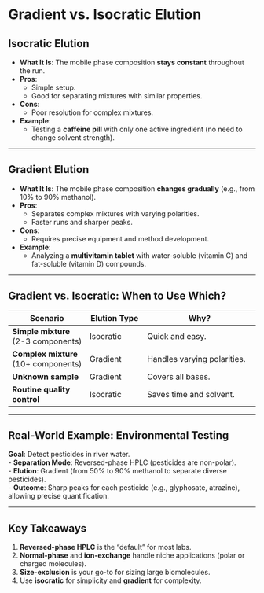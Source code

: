 # Gradient vs. Isocratic Elution



## **Isocratic Elution**  
- **What It Is**: The mobile phase composition **stays constant** throughout the run.  
- **Pros**:  
  - Simple setup.  
  - Good for separating mixtures with similar properties.  
- **Cons**:  
  - Poor resolution for complex mixtures.  
- **Example**:  
  - Testing a **caffeine pill** with only one active ingredient (no need to change solvent strength).  

---

## **Gradient Elution**  
- **What It Is**: The mobile phase composition **changes gradually** (e.g., from 10% to 90% methanol).  
- **Pros**:  
  - Separates complex mixtures with varying polarities.  
  - Faster runs and sharper peaks.  
- **Cons**:  
  - Requires precise equipment and method development.  
- **Example**:  
  - Analyzing a **multivitamin tablet** with water-soluble (vitamin C) and fat-soluble (vitamin D) compounds.  

---

## **Gradient vs. Isocratic: When to Use Which?**  
| Scenario                  | Elution Type       | Why?                                  |  
|---------------------------|--------------------|---------------------------------------|  
| **Simple mixture** (2-3 components) | Isocratic          | Quick and easy.                       |  
| **Complex mixture** (10+ components) | Gradient       | Handles varying polarities.           |  
| **Unknown sample**         | Gradient           | Covers all bases.                     |  
| **Routine quality control** | Isocratic         | Saves time and solvent.               |  

---

## **Real-World Example: Environmental Testing**  
**Goal**: Detect pesticides in river water.  
- **Separation Mode**: Reversed-phase HPLC (pesticides are non-polar).  
- **Elution**: Gradient (from 50% to 90% methanol to separate diverse pesticides).  
- **Outcome**: Sharp peaks for each pesticide (e.g., glyphosate, atrazine), allowing precise quantification.  

---

## **Key Takeaways**  
1. **Reversed-phase HPLC** is the “default” for most labs.  
2. **Normal-phase** and **ion-exchange** handle niche applications (polar or charged molecules).  
3. **Size-exclusion** is your go-to for sizing large biomolecules.  
4. Use **isocratic** for simplicity and **gradient** for complexity. 